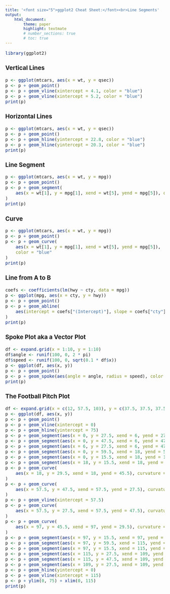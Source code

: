 ```yaml
---
title: '<font size="5">ggplot2 Cheat Sheet:</font><br>Line Segments'
output:
    html_document:
        theme: paper
        highlight: textmate
        # number_sections: true
        # toc: true
---
```

<font size="3"> 

```r
library(ggplot2)
```

### Vertical Lines
```r
p <- ggplot(mtcars, aes(x = wt, y = qsec))
p <- p + geom_point()
p <- p + geom_vline(xintercept = 4.1, color = "blue")
p <- p + geom_vline(xintercept = 5.2, color = "blue")
print(p)
```

### Horizontal Lines
```r
p <- ggplot(mtcars, aes(x = wt, y = qsec))
p <- p + geom_point()
p <- p + geom_hline(yintercept = 22.8, color = "blue")
p <- p + geom_hline(yintercept = 20.3, color = "blue")
print(p)
```

### Line Segment
```r
p <- ggplot(mtcars, aes(x = wt, y = mpg))
p <- p + geom_point()
p <- p + geom_segment(
    aes(x = wt[1], y = mpg[1], xend = wt[5], yend = mpg[5]), color = "blue"
)
print(p)
```

### Curve
```r
p <- ggplot(mtcars, aes(x = wt, y = mpg))
p <- p + geom_point()
p <- p + geom_curve(
    aes(x = wt[1], y = mpg[1], xend = wt[5], yend = mpg[5]),
    color = "blue"
)
print(p)
```

### Line from A to B
```r
coefs <- coefficients(lm(hwy ~ cty, data = mpg))
p <- ggplot(mpg, aes(x = cty, y = hwy))
p <- p + geom_point()
p <- p + geom_abline(
    aes(intercept = coefs["(Intercept)"], slope = coefs["cty"]), color = "blue"
)
print(p)
```

### Spoke Plot aka a Vector Plot
```r
df <- expand.grid(x = 1:10, y = 1:10)
df$angle <- runif(100, 0, 2 * pi)
df$speed <- runif(100, 0, sqrt(0.1 * df$x))
p <- ggplot(df, aes(x, y))
p <- p + geom_point()
p <- p + geom_spoke(aes(angle = angle, radius = speed), color = "blue")
print(p)
```

### The Football Pitch Plot
```r
df <- expand.grid(x = c(12, 57.5, 103), y = c(37.5, 37.5, 37.5))
p <- ggplot(df, aes(x, y))
p <- p + geom_point()
p <- p + geom_vline(xintercept = 0)
p <- p + geom_hline(yintercept = 75)
p <- p + geom_segment(aes(x = 0, y = 27.5, xend = 6, yend = 27.5))
p <- p + geom_segment(aes(x = 0, y = 47.5, xend = 6, yend = 47.5))
p <- p + geom_segment(aes(x = 6, y = 27.5, xend = 6, yend = 47.5))
p <- p + geom_segment(aes(x = 0, y = 59.5, xend = 18, yend = 59.5))
p <- p + geom_segment(aes(x = 0, y = 15.5, xend = 18, yend = 15.5))
p <- p + geom_segment(aes(x = 18, y = 15.5, xend = 18, yend = 59.5))
p <- p + geom_curve(
    aes(x = 18, y = 29.5, xend = 18, yend = 45.5), curvature = 0.67, ncp = 50
)
p <- p + geom_curve(
    aes(x = 57.5, y = 47.5, xend = 57.5, yend = 27.5), curvature = 1, ncp = 50
)
p <- p + geom_vline(xintercept = 57.5)
p <- p + geom_curve(
    aes(x = 57.5, y = 27.5, xend = 57.5, yend = 47.5), curvature = 1, ncp = 50
)
p <- p + geom_curve(
    aes(x = 97, y = 45.5, xend = 97, yend = 29.5), curvature = 0.67, ncp = 50
)
p <- p + geom_segment(aes(x = 97, y = 15.5, xend = 97, yend = 59.5))
p <- p + geom_segment(aes(x = 97, y = 59.5, xend = 115, yend = 59.5))
p <- p + geom_segment(aes(x = 97, y = 15.5, xend = 115, yend = 15.5))
p <- p + geom_segment(aes(x = 115, y = 27.5, xend = 109, yend = 27.5))
p <- p + geom_segment(aes(x = 115, y = 47.5, xend = 109, yend = 47.5))
p <- p + geom_segment(aes(x = 109, y = 27.5, xend = 109, yend = 47.5))
p <- p + geom_hline(yintercept = 0)
p <- p + geom_vline(xintercept = 115)
p <- p + ylim(0, 75) + xlim(0, 115)
print(p)
```

</font>
